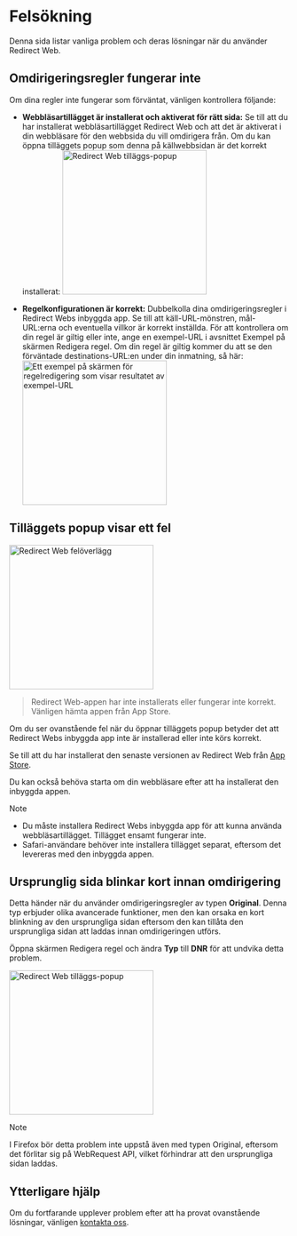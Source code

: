 
# Felsökning

Denna sida listar vanliga problem och deras lösningar när du använder Redirect Web.

<TOCInline toc={toc} />

## Omdirigeringsregler fungerar inte

Om dina regler inte fungerar som förväntat, vänligen kontrollera följande:

- **Webbläsartillägget är installerat och aktiverat för rätt sida:** Se till att du har installerat webbläsartillägget Redirect Web och att det är aktiverat i din webbläsare för den webbsida du vill omdirigera från. Om du kan öppna tilläggets popup som denna på källwebbsidan är det korrekt installerat:
    <Image src={ExtensionPopup} alt="Redirect Web tilläggs-popup" width="260" hasShadow/>

- **Regelkonfigurationen är korrekt:** Dubbelkolla dina omdirigeringsregler i Redirect Webs inbyggda app. Se till att käll-URL-mönstren, mål-URL:erna och eventuella villkor är korrekt inställda. För att kontrollera om din regel är giltig eller inte, ange en exempel-URL i avsnittet Exempel på skärmen Redigera regel. Om din regel är giltig kommer du att se den förväntade destinations-URL:en under din inmatning, så här:
    <Image src={RuleEditExampleResult} alt="Ett exempel på skärmen för regelredigering som visar resultatet av exempel-URL" width="260" hasShadow/>

## Tilläggets popup visar ett fel

<Image src={ErrorOverlay} alt="Redirect Web felöverlägg" width="260" hasShadow hasRoundedCorners/>

> Redirect Web-appen har inte installerats eller fungerar inte korrekt.
> Vänligen hämta appen från App Store.

Om du ser ovanstående fel när du öppnar tilläggets popup betyder det att Redirect Webs inbyggda app inte är installerad eller inte körs korrekt.

Se till att du har installerat den senaste versionen av Redirect Web från [App Store](https://apps.apple.com/app/id1571283503).

Du kan också behöva starta om din webbläsare efter att ha installerat den inbyggda appen.

> [!NOTE]
> * Du måste installera Redirect Webs inbyggda app för att kunna använda webbläsartillägget. Tillägget ensamt fungerar inte.
> * Safari-användare behöver inte installera tillägget separat, eftersom det levereras med den inbyggda appen.

## Ursprunglig sida blinkar kort innan omdirigering

Detta händer när du använder omdirigeringsregler av typen **Original**. Denna typ erbjuder olika avancerade funktioner, men den kan orsaka en kort blinkning av den ursprungliga sidan eftersom den kan tillåta den ursprungliga sidan att laddas innan omdirigeringen utförs.

Öppna skärmen Redigera regel och ändra **Typ** till **DNR** för att undvika detta problem.

<Image src={EditRuleDnr} alt="Redirect Web tilläggs-popup" height="260" hasShadow hasRoundedCorners/>

> [!NOTE]
> I Firefox bör detta problem inte uppstå även med typen Original, eftersom det förlitar sig på WebRequest API, vilket förhindrar att den ursprungliga sidan laddas.

## Ytterligare hjälp

Om du fortfarande upplever problem efter att ha provat ovanstående lösningar, vänligen [kontakta oss](/contact-us).
